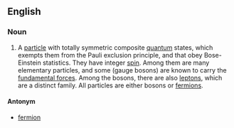 ==English==
===Noun===
#A [[particle]] with totally symmetric composite [[quantum]] states, which exempts them from the Pauli exclusion principle, and that obey Bose-Einstein statistics.  They have integer [[spin]].  Among them are many elementary particles, and some (gauge bosons) are known to carry the [[fundamental force]]s.  Among the bosons, there are also [[lepton]]s, which are a distinct family.  All particles are either bosons or [[fermion]]s.

====Antonym====
*[[fermion]]